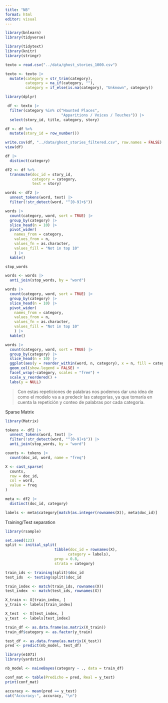 ```yaml
---
title: "NB"
format: html
editor: visual
---
```


```r
library(bnlearn)
library(tidyverse)
```

```r
library(tidytext)
library(knitr)
library(stringr)
```

```r
texto = read.csv("../data/ghost_stories_1000.csv")
```

```r
texto <- texto |>
  mutate(category = str_trim(category),
         category = na_if(category, ""),
         category = if_else(is.na(category), "Unknown", category))

```

```r
library(dplyr)

 df <- texto |>
  filter(category %in% c("Haunted Places",
                         "Apparitions / Voices / Touches")) |>
  select(story_id, title, category, story)   

```

```r
df <- df %>%
  mutate(story_id = row_number())

write.csv(df, "../data/ghost_stories_filtered.csv", row.names = FALSE)
view(df)
```

```r
df |>
  distinct(category)
```
```r
df2 <- df %>%
  transmute(doc_id = story_id,
            category = category,
            text = story)
```

```r
words <- df2 |>
  unnest_tokens(word, text) |>
  filter(!str_detect(word, "^[0-9]+$"))        
```


```r
words |>
  count(category, word, sort = TRUE) |>
  group_by(category) |>
  slice_head(n = 10) |>
  pivot_wider(
    names_from = category, 
    values_from = n,
    values_fn = as.character,
    values_fill = "Not in top 10"
    ) |>
  kable()
```

```r
stop_words
```

```r
words <- words |>
  anti_join(stop_words, by = "word")
```

```r
words |>
  count(category, word, sort = TRUE) |>
  group_by(category) |>
  slice_head(n = 10) |>
  pivot_wider(
    names_from = category, 
    values_from = n,
    values_fn = as.character,
    values_fill = "Not in top 10"
    ) |>
  kable()
```

```r
words |>
  count(category, word, sort = TRUE) |>
  group_by(category) |>
  slice_head(n = 10) |>
  ggplot(aes(y = reorder_within(word, n, category), x = n, fill = category)) +
  geom_col(show.legend = FALSE) +
  facet_wrap(~category, scales = "free") +
  scale_y_reordered() +
  labs(y = NULL)
```

> Con estas repeticiones de palabras nos podemos dar una idea de como el modelo va a a predecir las categorias, ya que tomaría en cuenta la repetición y conteo de palabras por cada categoría.

Sparse Matrix

```r
library(Matrix) 
```

```r
tokens <- df2 |>
  unnest_tokens(word, text) |>
  filter(!str_detect(word, "^[0-9]+$")) |>
  anti_join(stop_words, by = "word")
```

```r
counts <- tokens |>
  count(doc_id, word, name = "freq")
```

```r
X <- cast_sparse(
  counts,
  row = doc_id,
  col = word,
  value = freq
)
```

```r
meta <- df2 |>
  distinct(doc_id, category)
```

```r
labels <- meta$category[match(as.integer(rownames(X)), meta$doc_id)]
```


Training/Test separation

```r
library(rsample)
```


```r
set.seed(123)
split <- initial_split(
                      tibble(doc_id = rownames(X),
                            category = labels),
                      prop = 0.8,
                      strata = category)
```

```r
train_ids <- training(split)$doc_id
test_ids  <- testing(split)$doc_id
```

```r
train_index <- match(train_ids, rownames(X))
test_index  <- match(test_ids, rownames(X))
```

```r
X_train <- X[train_index, ]
y_train <- labels[train_index]
```


```r
X_test  <- X[test_index, ]
y_test  <- labels[test_index]
```

```r
train_df <- as.data.frame(as.matrix(X_train))
train_df$category <- as.factor(y_train)
```

```r
test_df <- as.data.frame(as.matrix(X_test))
pred <- predict(nb_model, test_df)
```

```r
library(e1071) 
library(yardstick)
```

```r
nb_model <- naiveBayes(category ~ ., data = train_df)
```

```r
conf_mat <- table(Predicho = pred, Real = y_test)
print(conf_mat)
```

```r
accuracy <- mean(pred == y_test)
cat("Accuracy:", accuracy, "\n")
```


